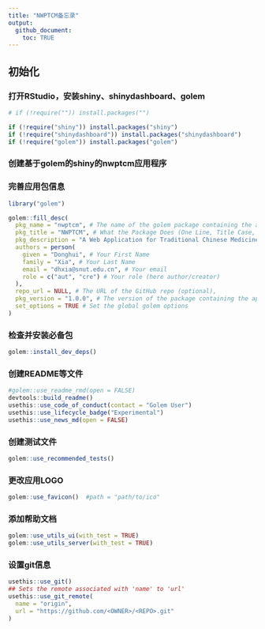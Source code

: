 ```yaml
---
title: "NWPTCM备忘录"
output: 
  github_document:
    toc: TRUE
---
```


## 初始化
### 打开RStudio，安装shiny、shinydashboard、golem
```R
# if (!require("")) install.packages("")

if (!require("shiny")) install.packages("shiny")
if (!require("shinydashboard")) install.packages("shinydashboard")
if (!require("golem")) install.packages("golem")
```
### 创建基于golem的shiny的nwptcm应用程序

### 完善应用包信息

```R
library("golem")

golem::fill_desc(
  pkg_name = "nwptcm", # The name of the golem package containing the app (typically lowercase, no underscore or periods)
  pkg_title = "NWPTCM", # What the Package Does (One Line, Title Case, No Period)
  pkg_description = "A Web Application for Traditional Chinese Medicine Network Pharmacology.", # What the package does (one paragraph).
  authors = person(
    given = "Donghui", # Your First Name
    family = "Xia", # Your Last Name
    email = "dhxia@snut.edu.cn", # Your email
    role = c("aut", "cre") # Your role (here author/creator)
  ),
  repo_url = NULL, # The URL of the GitHub repo (optional),
  pkg_version = "1.0.0", # The version of the package containing the app
  set_options = TRUE # Set the global golem options
)
```

### 检查并安装必备包

```R
golem::install_dev_deps()
```

### 创建README等文件

```R
#golem::use_readme_rmd(open = FALSE)
devtools::build_readme()
usethis::use_code_of_conduct(contact = "Golem User")
usethis::use_lifecycle_badge("Experimental")
usethis::use_news_md(open = FALSE)
```

### 创建测试文件

```R
golem::use_recommended_tests()
```

### 更改应用LOGO

```R
golem::use_favicon()  #path = "path/to/ico"
```

### 添加帮助文档

```R
golem::use_utils_ui(with_test = TRUE)
golem::use_utils_server(with_test = TRUE)
```

### 设置git信息

```R
usethis::use_git()
## Sets the remote associated with 'name' to 'url'
usethis::use_git_remote(
  name = "origin",
  url = "https://github.com/<OWNER>/<REPO>.git"
)
```




